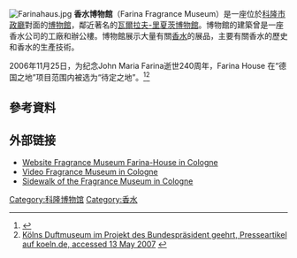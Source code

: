{{expand|time=2014-12-24T09:09:10+00:00}}
[[File:Farinahaus.jpg|thumb]]
'''香水博物館'''（Farina Fragrance Museum）是一座位於[[科隆市政廳|科隆市政廳]]對面的[[博物館|博物館]]，鄰近著名的[[瓦爾拉夫-里夏茨博物館|瓦爾拉夫-里夏茨博物館]]。博物館的建築曾是一座香水公司的工廠和辦公樓。博物館展示大量有關[[香水|香水]]的展品，主要有關香水的歷史和香水的生產技術。

2006年11月25日，为纪念John Maria Farina逝世240周年，Farina House 在“德国之地”项目范围内被选为“待定之地”。<ref>{{Cite web |url=http://www.land-der-ideen.de/CDA/ort_des_tages,1987,1,,de.html?action=detail&id=508 |title=Auszeichnung „Ort des Tages“ in der Wettbewerbsreihe ''Deutschland Land der Ideen'', auf land-der-ideen.de, accessed 13 May 2007 |access-date=2019-03-11 |archive-url=https://web.archive.org/web/20070927011628/http://www.land-der-ideen.de/CDA/ort_des_tages,1987,1,,de.html?action=detail&id=508 |archive-date=2007-09-27 |dead-url=yes }}</ref><ref>[http://www.koeln.de/artikel/Koeln/Bundespraesident-ehrt-Koelns-Duftmuseum-32087-1.html Kölns Duftmuseum im Projekt des Bundespräsident geehrt, Presseartikel auf koeln.de, accessed 13 May 2007] {{webarchive|url=https://archive.is/20120527003828/http://www.koeln.de/artikel/Koeln/Bundespraesident-ehrt-Koelns-Duftmuseum-32087-1.html |date=27 May 2012 }}</ref>

== 參考資料 ==
{{reflist}}

== 外部链接 ==
* [http://www.farinahaus.de Website Fragrance Museum Farina-House in Cologne] {{Wayback|url=http://www.farinahaus.de/ |date=20180401064730 }}
* [https://web.archive.org/web/20110708155938/http://cms.cityguide.com/detail.jsp?itemId=80304230219774020&lang=de&cty=DEUTSCHLAND&feed=pub&view=list Video Fragrance Museum in Cologne]
* [https://web.archive.org/web/20151226040342/http://sightwalk.de/?pano=85375&pan=308&tilt=8&adresse='Obenmarspforten__21,_50667_K%C3%83%C2%B6ln'#pano=85375;city=357 Sidewalk of the Fragrance Museum in Cologne]

{{coord|50.938|N|6.958|E|display=title|source:dewiki}}

[[Category:科隆博物馆|Category:科隆博物馆]]
[[Category:香水|Category:香水]]